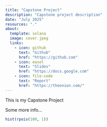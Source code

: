 ```yaml
---
title: "Capstone Project"
description: "Capstone project description"
date: "July 2025"
resources: "."
about: 
  template: solana
  image: cover.jpeg
  links: 
    - icon: github
      text: "Github"
      href: "https://github.com"
    - icon: easel
      text: "Slides"
      href: "https://docs.google.com"
    - icon: file-code
      text: "Report"
      href: "https://theonion.com/"
---
```


This is my Capstone Project

Some more info...

```r
hist(rpois(100, 1))
```
